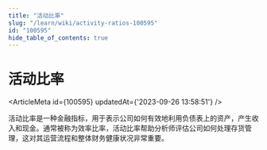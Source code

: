 ```yaml
---
title: "活动比率"
slug: "/learn/wiki/activity-ratios-100595"
id: "100595"
hide_table_of_contents: true
---
```



# 活动比率

<ArticleMeta id={100595} updatedAt={'2023-09-26 13:58:51'} />
<div className='border-solid border-b border-t-0 my-4 border-[var(--ifm-color-gray-300)]' />

活动比率是一种金融指标，用于表示公司如何有效地利用负债表上的资产，产生收入和现金。通常被称为效率比率，活动比率帮助分析师评估公司如何处理存货管理，这对其运营流程和整体财务健康状况非常重要。
